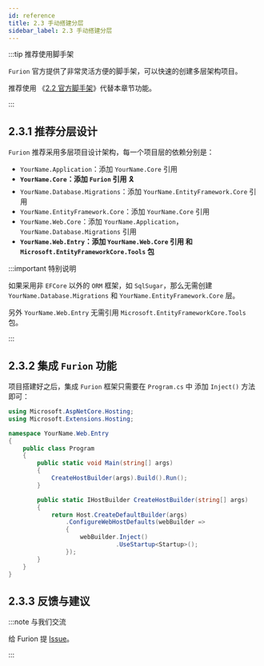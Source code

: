 ```yaml
---
id: reference
title: 2.3 手动搭建分层
sidebar_label: 2.3 手动搭建分层
---
```


:::tip 推荐使用脚手架

`Furion` 官方提供了非常灵活方便的脚手架，可以快速的创建多层架构项目。

推荐使用 《[2.2 官方脚手架](template.mdx)》代替本章节功能。

:::

## 2.3.1 推荐分层设计

`Furion` 推荐采用多层项目设计架构，每一个项目层的依赖分别是：

- `YourName.Application`：添加 `YourName.Core` 引用
- **`YourName.Core`：添加 `Furion` 引用** 🎗
- `YourName.Database.Migrations`：添加 `YourName.EntityFramework.Core` 引用
- `YourName.EntityFramework.Core`：添加 `YourName.Core` 引用
- `YourName.Web.Core`：添加 `YourName.Application`，`YourName.Database.Migrations` 引用
- **`YourName.Web.Entry`：添加 `YourName.Web.Core` 引用 和 `Microsoft.EntityFrameworkCore.Tools` 包**

:::important 特别说明

如果采用非 `EFCore` 以外的 `ORM` 框架，如 `SqlSugar`，那么无需创建 `YourName.Database.Migrations` 和 `YourName.EntityFramework.Core` 层。

另外 `YourName.Web.Entry` 无需引用 `Microsoft.EntityFrameworkCore.Tools` 包。

:::

## 2.3.2 集成 `Furion` 功能

项目搭建好之后，集成 `Furion` 框架只需要在 `Program.cs` 中 添加 `Inject()` 方法即可：

```cs {18}
using Microsoft.AspNetCore.Hosting;
using Microsoft.Extensions.Hosting;

namespace YourName.Web.Entry
{
    public class Program
    {
        public static void Main(string[] args)
        {
            CreateHostBuilder(args).Build().Run();
        }

        public static IHostBuilder CreateHostBuilder(string[] args)
        {
            return Host.CreateDefaultBuilder(args)
                .ConfigureWebHostDefaults(webBuilder =>
                {
                    webBuilder.Inject()
                              .UseStartup<Startup>();
                });
        }
    }
}
```

## 2.3.3 反馈与建议

:::note 与我们交流

给 Furion 提 [Issue](https://gitee.com/monksoul/Furion/issues/new?issue)。

:::
